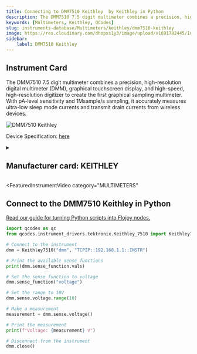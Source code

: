 ```yaml
---
title: Connecting to DMM7510 Keithley  by Keithley in Python
description: The DMM7510 7.5 digit multimeter combines a precision, high-resolution digital multimeter (DMM), graphical touchscreen display, and high-speed, high-resolution digitizer to create the first graphical sampling multimeter. With pA-level sensitivity and 1Msample/s sampling, it accurately measures ultra-low sleep mode currents and transmit drain currents from wireless devices.
keywords: [Multimeters, Keithley, QCodes] 
slug: instruments-database/Multimeters/keithley/dmm7510-keithley 
image: https://res.cloudinary.com/dhopxs1y3/image/upload/v1691782445/Instruments/Multimeters/DMM7510-Keithley/DMM7510-Keithley.webp
sidebar:
    label: DMM7510 Keithley 
---
```



## Instrument Card

The DMM7510 7.5 digit multimeter combines a precision, high-resolution digital multimeter (DMM), graphical touchscreen display, and high-speed, high-resolution digitizer to create the first graphical sampling multimeter. With pA-level sensitivity and 1Msample/s sampling, it accurately measures ultra-low sleep mode currents and transmit drain currents from wireless devices. 

![DMM7510 Keithley](https://res.cloudinary.com/dhopxs1y3/image/upload/v1691782445/Instruments/Multimeters/DMM7510-Keithley/DMM7510-Keithley.webp)

Device Specification: [here](https://www.farnell.com/datasheets/3540326.pdf)

<details style={{ marginTop: "15px"}}>
<summary><h2 style={{display:'inline'}}>Manufacturer card: KEITHLEY</h2></summary>

![KEITHLEY](https://res.cloudinary.com/dhopxs1y3/image/upload/v1692806202/Instruments/Vendor%20Logos/Keithley.png)

Keithley Instruments is a measurement and instrument company headquartered in Solon, Ohio, that develops, manufactures, markets, and sells data acquisition products, as well as complete systems for high-volume production and assembly testing.

- Headquarters: Cleveland, Ohio, United States
- Yearly Revenue (millions, USD): 110.6
- Vendor Website: [here](https://www.tek.com/en)

</details>


<FeaturedInstrumentVideo
  category="MULTIMETERS"
></FeaturedInstrumentVideo>

## Connect to the DMM7510 Keithley in Python

[Read our guide for turning Python scripts into Flojoy nodes.](https://docs.flojoy.ai/contribution/blocks/custom-flojoy-block/)



<Tabs>
<TabItem value="Flojoy" label="Flojoy" className="flojoy-instrument-tabs">

<SectionsCard category="MULTIMETERS" manufacturer="Keithley"></SectionsCard>

</TabItem>
<TabItem value="QCodes" label="QCodes">

```python
import qcodes as qc
from qcodes.instrument_drivers.tektronix.Keithley_7510 import Keithley7510

# Connect to the instrument
dmm = Keithley7510("dmm", "TCPIP::192.168.1.1::INSTR")

# Print the available sense functions
print(dmm.sense_function.vals)

# Set the sense function to voltage
dmm.sense_function("voltage")

# Set the range to 10V
dmm.sense.voltage.range(10)

# Make a measurement
measurement = dmm.sense.voltage()

# Print the measurement
print(f"Voltage: {measurement} V")

# Disconnect from the instrument
dmm.close()
```

</TabItem>
</Tabs>